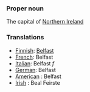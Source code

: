 ===Proper noun===

The capital of [[Northern Ireland]]

===Translations===
*[[Finnish]]: [[Belfast]]
*[[French]]: Belfast
*[[Italian]]: Belfast ''f''
*[[German]]: Belfast
*[[American]] :  Belfast
*[[Irish]] : Beal Feirste